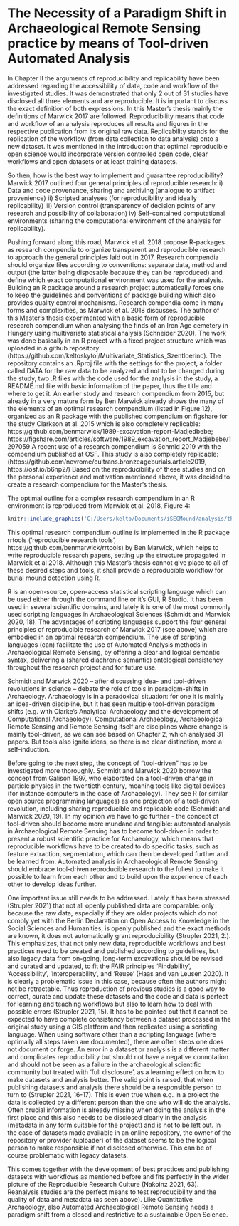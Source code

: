 # The Necessity of a Paradigm Shift in Archaeological Remote Sensing practice by means of Tool-driven Automated Analysis

In Chapter II the arguments of reproducibility and replicability have been addressed regarding the accessibility of data, code and workflow of the investigated studies. It was demonstrated that only 2 out of 31 studies have disclosed all three elements and are reproducible. It is important to discuss the exact definition of both expressions. In this Master’s thesis mainly the definitions of Marwick 2017 are followed.
Reproducibility means that code and workflow of an analysis reproduces all results and figures in the respective publication from its original raw data. Replicability stands for the replication of the workflow (from data collection to data analysis) onto a new dataset. It was mentioned in the introduction that optimal reproducible open science would incorporate version controlled open code, clear workflows and open datasets or at least training datasets.

So then, how is the best way to implement and  guarantee reproducibility? Marwick 2017 outlined four general principles of reproducible research:
i) Data and code provenance, sharing and archiving (analogue to artifact provenience)
ii) Scripted analyses (for reproducibility and ideally replicability)
iii) Version control (transparency of decision points of any research and possibility of collaboration)
iv) Self-contained computational environments (sharing the computational environment of the analysis for replicability).

Pushing forward along this road, Marwick et al. 2018 propose R-packages as research compendia to organize transparent and reproducible research to approach the general principles laid out in 2017. Research compendia should organize files according to conventions: separate data, method and output (the latter being disposable because they can be reproduced) and define which exact computational environment was used for the analysis. Building an R package around a research project automatically forces one to keep the guidelines and conventions of package building which also provides quality control mechanisms.
Research compendia come in many forms and complexities, as Marwick et al. 2018 discusses. The author of this Master’s thesis experimented with a basic form of reproducible research compendium when analysing the finds of an Iron Age cemetery in Hungary using multivariate statistical analysis (Schneider 2020). The work was done basically in an R project with a fixed project structure which was uploaded in a github repository (https://github.com/keltoskytoi/Multivariate_Statistics_Szentloerinc). The repository contains an .Rproj file with the settings for the project, a folder called DATA for the raw data to be analyzed and not to be changed during the study, two .R files with the code used for the analysis in the study, a README.md file with basic information of the paper, thus the title and where to get it. An earlier study and research compendium from 2015, but already in a very mature form by Ben Marwick already shows the many of the elements of an optimal research compendium (listed in Figure 12), organized as an R package with the published compendium on figshare for the study Clarkson et al. 2015 which is also completely replicable: https://github.com/benmarwick/1989-excavation-report-Madjedbebe; https://figshare.com/articles/software/1989_excavation_report_Madjebebe/1297059
A recent use of a research compendium is Schmid 2019 with the compendium published at OSF. This study is also completely replicable:
(https://github.com/nevrome/cultrans.bronzeageburials.article2019, https://osf.io/b6np2/)
Based on the reproducibility of these studies and on the personal experience and motivation mentioned above, it was decided to create a research compendium for the Master’s thesis.

The optimal outline for a complex research compendium in an R environment is reproduced from Marwick et al. 2018, Figure 4:

```r
knitr::include_graphics('C:/Users/kelto/Documents/iSEGMound/analysis/thesis/figures/Figure_17.png')
```

This optimal research compendium outline is implemented in the R package rrtools (‘reproducible research tools’, https://github.com/benmarwick/rrtools) by Ben Marwick, which helps to write reproducible research papers, setting up the structure propagated in Marwick et al 2018. Although this Master’s thesis cannot give place to all of these desired steps and tools, it shall provide a reproducible workflow for burial mound detection using R.

R is an open-source, open-access statistical scripting language which can be used either through the command line or it’s GUI,  R Studio. It has been used in several scientific domains, and lately it is one of the most commonly used scripting languages in Archaeological Sciences (Schmidt and Marwick 2020, 18). The advantages of scripting languages support the four general principles of reproducible research of Marwick 2017 (see above) which are embodied in an optimal research compendium. The use of scripting languages (can) facilitate the use of Automated Analysis methods in Archaeological Remote Sensing, by offering a clear and logical semantic syntax, delivering a (shared diachronic semantic) ontological consistency throughout the research project and for future use.

Schmidt and Marwick 2020 – after discussing idea- and tool-driven revolutions in science – debate the role of tools in paradigm-shifts in Archaeology. Archaeology is in a  paradoxical situation: for one it is mainly an idea-driven discipline, but it has seen multiple tool-driven paradigm shifts (e.g. with Clarke's Analytical Archaeology and the development of Computational Archaeology). Computational Archaeology, Archaeological Remote Sensing and Remote Sensing itself are disciplines where change is mainly tool-driven, as we can see based on Chapter 2, which analysed 31 papers. But tools also ignite ideas, so there is no clear distinction, more a self-induction.

Before going to the next step, the concept of “tool-driven” has to be investigated more thoroughly. Schmidt and Marwick 2020 borrow the concept from Galison 1997, who elaborated on a tool-driven change in particle physics in the twentieth century, meaning tools like digital devices (for instance computers in the case of Archaeology). They see R (or similar open source programming languages) as one projection of a tool-driven revolution, including sharing reproducible and replicable code (Schmidt and Marwick 2020, 19). In my opinion we have to go further - the concept of tool-driven should become more mundane and tangible: automated analysis in Archaeological Remote Sensing has to become tool-driven in order to present a robust scientific practice for Archaeology, which means that reproducible workflows have to be created to do specific tasks, such as feature extraction, segmentation, which can then be developed further and be learned from. Automated analysis in Archaeological Remote Sensing should embrace tool-driven reproducible research to the fullest to make it possible to learn from each other and to build upon the experience of each other to develop ideas further.

One important issue still needs to be addressed. Lately it has been stressed (Strupler 2021) that not all openly published data are comparable: only because the raw data, especially if they are older projects which do not comply yet with the Berlin Declaration on Open Access to Knowledge in the Social Sciences and Humanities, is openly published and the exact methods are known, it does not automatically grant reproducibility (Strupler 2021, 2.). This emphasizes, that not only new data, reproducible workflows and best practices need to be created and published according to guidelines, but also legacy data from on-going, long-term excavations should be revised and curated and updated, to fit the FAIR principles 'Findability', 'Accessibility', 'Interoperability', and 'Reuse' (Haas and van Leusen 2020). It is clearly a problematic issue in this case, because often the authors might not be retractable. Thus reproduction of previous studies is a good way to correct, curate and update these datasets and the code and data is perfect for learning and teaching workflows but also to learn how to deal with possible errors (Strupler 2021, 15). It has to be pointed out that it cannot be expected to have complete consistency between a dataset processed in the original study using a GIS platform and then replicated using a scripting language. When using software other than a scripting language (where optimally all steps taken are documented), there are often steps one does not document or forge. An error in a dataset or analysis is a different matter and complicates reproducibility but should not have a negative connotation and should not be seen as a failure in the archaeological scientific community but treated with ‘full disclosure’, as a learning effect on how to make datasets and analysis better. The valid point is raised, that when publishing datasets and analysis there should be a responsible person to turn to (Strupler 2021, 16-17). This is even true when e.g. in a project the data is collected by a different person than the one who will do the analysis. Often crucial information is already missing when doing the analysis in the first place and this also needs to be disclosed clearly in the analysis (metadata in any form suitable for the project) and is not to be left out. In the case of datasets made available in an online repository, the owner of the repository or provider (uploader) of the dataset seems to be the logical person to make responsible if not disclosed otherwise. This can be of course problematic with legacy datasets.	

This comes together with the development of best practices and publishing datasets with workflows as mentioned before and fits perfectly in the wider picture of the Reproducible Research Culture (Nakoinz 2021, 63). Reanalysis studies are the perfect means to test reproducibility and the quality of data and metadata (as seen above).
Like Quantitative Archaeology, also Automated Archaeological Remote Sensing needs a paradigm shift from a closed and restrictive to a sustainable Open Science.
